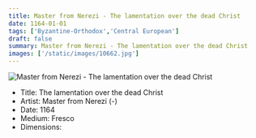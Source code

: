 ```yaml
---
title: Master from Nerezi - The lamentation over the dead Christ
date: 1164-01-01
tags: ['Byzantine-Orthodox','Central European']
draft: false
summary: Master from Nerezi - The lamentation over the dead Christ
images: ['/static/images/10662.jpg']
---
```


![Master from Nerezi - The lamentation over the dead Christ](/static/images/10662.jpg)

* Title: The lamentation over the dead Christ
* Artist: Master from Nerezi (-)
* Date: 1164
* Medium: Fresco
* Dimensions: 


